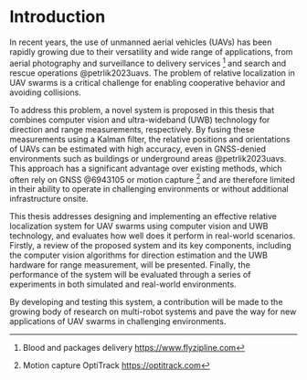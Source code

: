 # Introduction

In recent years, the use of unmanned aerial vehicles (UAVs) has been rapidly growing due to their versatility and wide range of applications, from aerial photography and surveillance to delivery services [^zipline] and search and rescue operations @petrlik2023uavs. 
The problem of relative localization in UAV swarms is a critical challenge for enabling cooperative behavior and avoiding collisions.

To address this problem, a novel system is proposed in this thesis that combines computer vision and ultra-wideband (UWB) technology for direction and range measurements, respectively. 
By fusing these measurements using a Kalman filter, the relative positions and orientations of UAVs can be estimated with high accuracy, even in GNSS-denied environments such as buildings or underground areas @petrlik2023uavs. 
This approach has a significant advantage over existing methods, which often rely on GNSS @6943105 or motion capture [^optitrack] and are therefore limited in their ability to operate in challenging environments or without additional infrastructure onsite.

This thesis addresses designing and implementing an effective relative localization system for UAV swarms using computer vision and UWB technology, and evaluates how well does it perform in real-world scenarios. 
Firstly, a review of the proposed system and its key components, including the computer vision algorithms for direction estimation and the UWB hardware for range measurement, will be presented. 
Finally, the performance of the system will be evaluated through a series of experiments in both simulated and real-world environments.

By developing and testing this system, a contribution will be made to the growing body of research on multi-robot systems and pave the way for new applications of UAV swarms in challenging environments.

[^zipline]: Blood and packages delivery <https://www.flyzipline.com>
[^optitrack]: Motion capture OptiTrack <https://optitrack.com>
